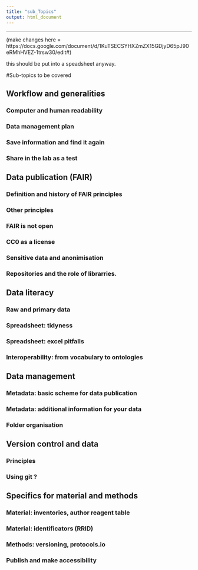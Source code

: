 ```yaml
---
title: "sub_Topics"
output: html_document
---
```

---
(make changes here = https://docs.google.com/document/d/1KuTSECSYHXZmZX15GDjyD65pJ90eRMhHVEZ-1trsw30/edit#)

this should be put into a speadsheet anyway.

#Sub-topics to be covered

## Workflow and generalities

### Computer and human readability
### Data management plan
### Save information and find it again
### Share in the lab as a test

## Data publication (FAIR)

### Definition and history of FAIR principles
### Other principles
### FAIR is not open
### CC0 as a license
### Sensitive data and anonimisation
### Repositories and the role of librarries.

## Data literacy

### Raw and primary data
### Spreadsheet: tidyness
### Spreadsheet: excel pitfalls
### Interoperability: from vocabulary to ontologies

## Data management
### Metadata: basic scheme for data publication
### Metadata: additional information for your data
### Folder organisation

## Version control and data
### Principles
### Using git ?



## Specifics for material and methods
### Material: inventories, author reagent table
### Material: identificators (RRID)
### Methods: versioning, protocols.io
### Publish and make accessibility

